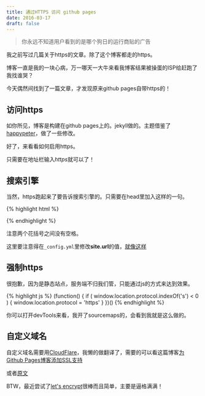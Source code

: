 ```yaml
---
title: 通过HTTPS 访问 github pages
date: 2016-03-17
draft: false
---
```


> 你永远不知道用户看到的是哪个狗日的运行商贴的广告

我之前写过几篇关于https的文章。除了这个博客都走的https。

博客一直是我的一块心病，万一哪天一大牛来看我博客结果被操蛋的ISP给赶跑了我找谁哭？

今天偶然间找到了一篇文章，才发现原来github pages自带https的！

## 访问https

如你所见，博客是构建在github pages上的。jekyll做的。主题借鉴了[happypeter](https://github.com/happypeter)，做了一些修改。

好了，来看看如何启用https。

只需要在地址栏输入*https*就可以了！

## 搜索引擎

当然，https跑起来了要告诉搜索引擎的。只需要在head里加入这样的一句。

{% highlight html %}
<link rel="canonical" href="{ { site.url } }{ { page.url } }" />
{% endhighlight %}

注意两个花括号之间没有空格。

这里要注意得在`_config.yml`里修改**site.url**的值，[就像这样](https://github.com/AnnatarHe/AnnatarHe.github.io/blob/master/_config.yml#L3)

## 强制https

很抱歉，因为是静态站点，服务端不归我们管，只能通过js的方式来达到效果。

{% highlight js %}
(function() {
    if ( window.location.protocol.indexOf('s') < 0 ) {
        window.location.protocol = 'https'
    }
})()
{% endhighlight %}

你可以打开devTools来看，我开了sourcemaps的，会看到我就是这么做的。

## 自定义域名

自定义域名需要用[CloudFlare](https://www.cloudflare.com/)，我懒的做翻译了，需要的可以看这篇博客[为Github Pages博客添加SSL支持](https://blog.ishell.me/a/github-pages-with-ssl.html)

或者[原文](https://konklone.com/post/github-pages-now-sorta-supports-https-so-use-it)

BTW，最近尝试了[let's encrypt](https://letsencrypt.org/)很棒而且简单，主要是逼格满满！
